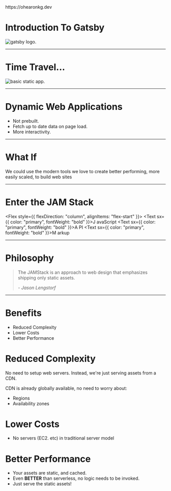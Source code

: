 


<Head>
  <title>Introduction To Gatsby </title>
  <link
    href="https://fonts.googleapis.com/css2?family=Red+Hat+Display:wght@700&display=swap"
    rel="stylesheet"
  />
  <link
    href="https://fonts.googleapis.com/css2?family=Red+Hat+Text:wght@500&display=swap"
    rel="stylesheet"
  />
</Head>

<Footer>https://ohearonkg.dev</Footer>

# Introduction To Gatsby

<img src={gatsbyLogoSVG} alt="gatsby logo." />

---

# Time Travel...

<img src={basicStaticApp} alt="basic static app." />

---

# Dynamic Web Applications

- Not prebuilt.
- Fetch up to date data on page load.
- More interactivity.

---

# What If

We could use the modern tools we love to create
better performing, more easily scaled, to build web sites

---

# Enter the JAM Stack

<Flex style={{ flexDirection: "column", alignItems: "flex-start" }}>
  <Flex>
    <Text sx={{ color: "primary", fontWeight: "bold" }}>J</Text>
    <Text>avaScript</Text>
  </Flex>
  <Flex>
    <Text sx={{ color: "primary", fontWeight: "bold" }}>A</Text>
    <Text>PI</Text>
  </Flex>
  <Flex>
    <Text sx={{ color: "primary", fontWeight: "bold" }}>M</Text>
    <Text>arkup</Text>
  </Flex>
</Flex>

---

# Philosophy

<blockquote>
  <p>
    The JAMStack is an approach to web design that emphasizes shipping only
    static assets.
  </p>
  <cite>- Jason Lengstorf</cite>
</blockquote>

---

# Benefits

- Reduced Complexity
- Lower Costs
- Better Performance

<Notes>
  <h1>Reduced Complexity </h1>
  <p>
    No need to setup web servers. Instead, we're just serving assets from a CDN.
  </p>
  <p>
    CDN is already globally available, no need to worry about:
    <ul>
      <li>Regions</li> <li>Availability zones</li>
    </ul>
  </p>
  <h1> Lower Costs </h1>
  <ul>
    <li>No servers (EC2. etc) in traditional server model </li>
  </ul>
  <h1>Better Performance</h1>
  <ul>
    <li>Your assets are static, and cached.</li>
    <li>
      Even <strong>BETTER</strong> than serverless, no logic needs to be
      invoked.
    </li>
    <li> Just serve the static assets!</li>
  </ul>
</Notes>
